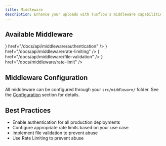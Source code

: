 ```yaml
---
title: Middleware
description: Enhance your uploads with Tusflow's middleware capabilities
---
```



## Available Middleware

<Cards>
  <Card
    title="Authentication"
    description="Secure your uploads with JWT tokens and API keys"
    icon={<Shield className="w-6 h-6" />}
    href="/docs/api/middleware/authentication"
  />
  <Card
    title="Rate Limiting"
    description="Protect your API from abuse with intelligent rate limiting"
    icon={<Gauge className="w-6 h-6" />}
    href="/docs/api/middleware/rate-limiting"
  />
  <Card
    title="File Validation"
    description="Validate files before processing with comprehensive checks"
    icon={<FileCheck className="w-6 h-6" />}
    href="/docs/api/middleware/file-validation"
  />
  <Card
    title="Rate Limit"
    description="Control request rates and prevent API abuse"
    icon={<Gauge className="w-6 h-6" />}
    href="/docs/middleware/rate-limit"
  />
</Cards>

## Middleware Configuration

All middleware can be configured through your  `src/middleware/` folder. See the [Configuration](/docs/configuration) section for details.

## Best Practices

- Enable authentication for all production deployments
- Configure appropriate rate limits based on your use case
- Implement file validation to prevent abuse
- Use Rate Limiting to prevent abuse

